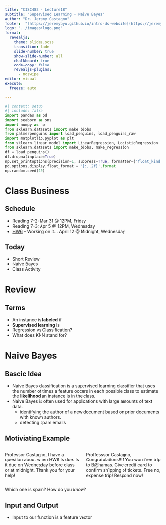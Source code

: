 ```yaml
---
title: "CISC482 - Lecture18"
subtitle: "Supervised Learning - Naive Bayes"
author: "Dr. Jeremy Castagno"
footer:  "[https://jeremybyu.github.io/intro-ds-website](https://jeremybyu.github.io/intro-ds-website/)"
logo: "../images/logo.png"
format: 
  revealjs: 
    theme: slides.scss
    transition: fade
    slide-number: true
    show-slide-number: all 
    chalkboard: true
    code-copy: false
    revealjs-plugins:
      - noswipe
editor: visual
execute:
  freeze: auto

---
```



```python
#| context: setup
#| include: false
import pandas as pd
import seaborn as sns 
import numpy as np
from sklearn.datasets import make_blobs
from palmerpenguins import load_penguins, load_penguins_raw
import matplotlib.pyplot as plt
from sklearn.linear_model import LinearRegression, LogisticRegression
from sklearn.datasets import make_blobs, make_regression
df = load_penguins()
df.dropna(inplace=True)
np.set_printoptions(precision=1, suppress=True, formatter={'float_kind': "{:.1f}".format})
pd.options.display.float_format = '{:,.2f}'.format
np.random.seed(10)
```

# Class Business


## Schedule

- Reading 7-2:  Mar 31 @ 12PM, Friday
- Reading 7-3:  Apr 5 @ 12PM, Wednesday
- [HW6]() - Working on it... April 12 @ Midnight, Wednesday

## Today

- Short Review
- Naive Bayes
- Class Activity

# Review

## Terms

- An instance is **labeled** if 
- **Supervised learning** is 
- Regression vs Classification?
- What does KNN stand for?


# Naive Bayes

## Bascic Idea

- Naive Bayes classification is a supervised learning classifier that uses the number of times a feature occurs in each possible class to estimate the **likelihood** an instance is in the class. 
- Naive Bayes is often used for applications with large amounts of text data. 
  - identifying the author of a new document based on prior documents with known authors.
  - detecting spam emails

## Motiviating Example


::: columns


::: {.column width="50%"}

Professor Castagno,
I have a question about when HW6 is due.
Is it due on Wednesday before class or at midnight. Thank you for your help!


:::

::: {.column width="50%"}

Proffesssor Castagno,
Congratulations!!!1 You won free trip to B@hamas. Give credit card to confirm sh1pping of tickets.  Free no, expense trip! Respond now!

:::

:::

::: question
Which one is spam? How do you *know*?
:::

## Input and Output

- Input to our function is a feature vector 

<!-- chrome-extension://efaidnbmnnnibpcajpcglclefindmkaj/https://web.stanford.edu/class/archive/cs/cs109/cs109.1178/lectureHandouts/210-naive-bayes.pdf -->
  